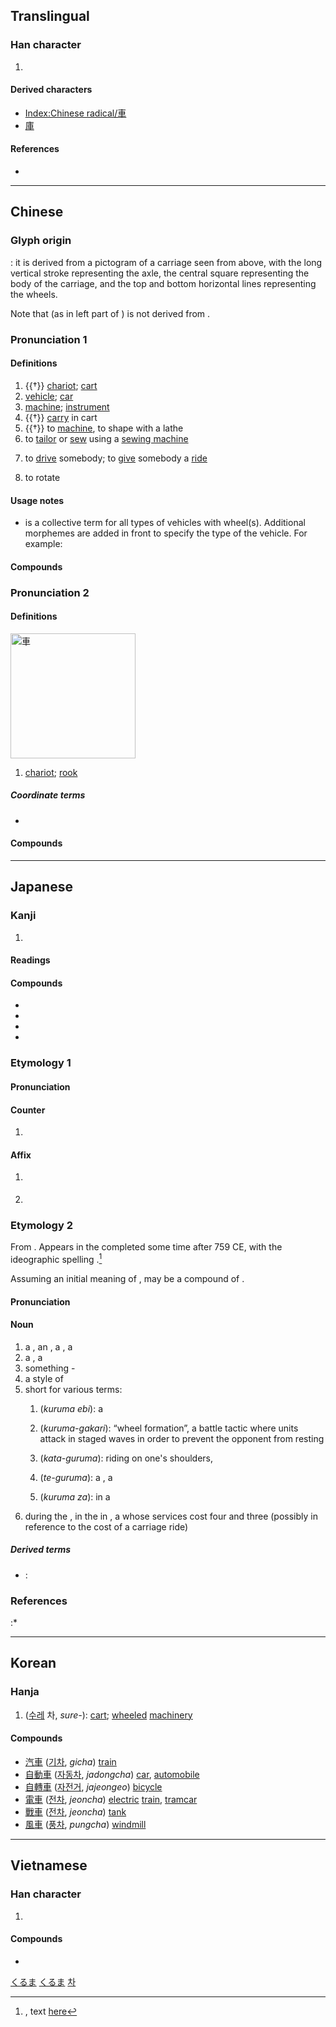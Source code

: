 {{also|车|倝}}
{{character info/new}}
{{character info/new|codepoint=0xF902}}
==Translingual==
{{stroke order|type=animate}}

===Han character===
{{Han char|rn=159|rad=車|as=00|sn=7|four=50006|canj=JWJ|ids=⿻二申}}

# {{mul-kangxi radical-def}}

====Derived characters====
* [[Index:Chinese radical/車]]
* [[庫]]

====References====
* {{Han ref|kx=1239.010|dkj=38172|dj=1712.340|hdz=53511.010|uh=8ECA|ud=36554|bh=A8AE|bd=43182}}

----

==Chinese==
{{zh-forms|s=车}}

===Glyph origin===
{{Han etyl}}
{{liushu|i}}: it is derived from a pictogram of a carriage seen from above, with the long vertical stroke representing the axle, the central square representing the body of the carriage, and the top and bottom horizontal lines representing the wheels.

Note that {{och-l|倝}} (as in left part of {{och-l|朝}}) is not derived from {{lang|zh|車}}.

===Pronunciation 1===
{{zh-pron
|m=chē,er=y
|m-s=ce1
|dg=чә1
|c=ce1,geoi1
|c_note=ce1 - colloquial; geoi1 - literary
|c-t=cie1
|h=pfs=chhâ
|md=chiă
|mn=chhia
|mn-t=cia1
|w=1tsho
|mc=2
|oc=1
|ma=y
|cat=n,v
}}

====Definitions====
{{zh-hanzi}}

# {{†}} [[chariot]]; [[cart]]
# [[vehicle]]; [[car]] {{zh-mw|輛|部|臺|c:架|mn:頂}}
# [[machine]]; [[instrument]] {{zh-mw|部}}
# {{†}} [[carry]] in cart
# {{†}} to [[machine]], to shape with a lathe
# to [[tailor]] or [[sew]] using a [[sewing machine]]
#: {{zh-x|車衫|to sew clothes with a sewing machine|C}}
# {{lb|zh|Cantonese}} to [[drive]] somebody; to [[give]] somebody a [[ride]]
#: {{zh-x|你 可 唔 可以 車 我 去 地鐵 站 呀？|Can you '''drive''' me to the MTR station?|C}}
# {{lb|zh|Sichuanese}} to rotate

====Usage notes====
* {{zh-l|車}} is a collective term for all types of vehicles with wheel(s). Additional morphemes are added in front to specify the type of the vehicle. For example:
*: {{zh-x|汽車|car}}
*: {{zh-x|火車|train}}
*: {{zh-x|自行車|bicycle}}
*: {{zh-x|嬰兒車|pram}}

====Compounds====
{{zh-der|車把|車把勢|車幫|車廠|車場|車床|車次|車刀|車到山前必有路|車道|車道溝|車燈|車隊|車份兒|車夫|車工|車公里|車鉤|車軲轆|車軲轆話|車軲轆會|車禍|車技|車駕|車間|車間文學|車庫|車筐|車況|車老闆|車輛|車裂|車鈴|車流|車輪|車輪戰|車馬費|車門|車棚|車篷|車皮|車票|車前|車前子|車錢|車圈|車身|車手|車水馬龍|車速|車胎|車條|車頭|車瓦|車位|車廂|車箱|車削|車轅|車載鬥量|車閘|車站|車照|車轍|車軸|車主|車資|車子|車組|出租車|滑板車|滑行車|火車|機車|開車|摩托自行車|汽車|自行車|屬車|公車站|停車費|僱車|三輪車|平車|停車|囚車|大客車|座車|慢車|嬰兒車|兵車行|乘車|寢車|巢車|國民車|剎車|小車|快車道|停車位|大車|慢車道|七香車|叉車|列車|下車|吊車|公車票|小客車|快車|同車|出車|中古車|倒車|區間車|弄車鼓|廣柳車|候車室|幽靈車|平板車|平快車|冷藏車|垃圾車|便車|停車場|履帶車|娃娃車|吉普車|小車子|小貨車|專車|交通車|列車員|列車長|宣傳車|客車|下澤車|學步車|塌車|包車|套車|套半車|太平車|大車拼|大板車|大篷車|大貨車|夜車|塞車|坦克車|坐車|國產車|叫車|協力車|墮車|吊車尾|加班車|單車|卡車|悶子車|冷氣車|公車處|候車|推車|擱車|河車|戰車|敞車|撞車|排子車|灑水車|拖吊車|掛車|水車前|打車子|指南車|晚車|望樓車|敞篷車|棚車|瓦斯車|救火車|碰碰車|油碧車|潘車|煞車|搭便車|板兒車|拉車|消防車|泊車|手車|機關車|搖車|油壁車|房車|拖車|泡沫車|暈車|矢車菊|禮車|直達車|火車站|氣墊車|砂石車|板車|獸力車|概念車|發石車|押車|火車頭|炮車|發車|登車|曳引車|柴車|油罐車|甩車|東洋車|普通車|旃車|班車|獨輪車|拼裝車|煤水車|牛車|扇車|營業車|救護車|烏賊車|滑車|洋車|火燒車|水車|海盤車|末班車|教練車|油車|摩托車|江州車|搭車|手推車|氈車|殯車|抬車|氣煞車|斗車|旋車盤|旅行車|新娘車|放車|攔車|推橫車|車道線|輶車|篷車|鐵牛車|錯車|車書|車掌|車種|車陣|電動車|車大炮|花車|開夜車|車腳錢|蒲車|輲車|開快車|飛車|車喝|車房|絞車|車蓋|車鼓弄|雷車|車徒|車水|車輪菜|調車場|跨子車|車僮|臺車道|趕車|老爺車|車百合|纜車|車容|遣車|驛馬車|警車|雙套車|車牌|臥車|試車|糧車|舟車|軘車|車篷子|紫河車|車鼓陣|豹尾車|車腳夫|繅車|轎車|騎車|蒲笨車|越野車|電纜車|車尾|苦車|素車|裝甲車|羊車|鏟雪車|車軸草|紡車|遊覽車|管車|行車|自用車|龍骨車|臺車|首車|車輪會|車行|車架|罐車|金龜車|黑牌車|黃屋車|麵包車|轉車|靈車|龍尾車|鸞車|軒車|踏車|筒車|電聯車|魂車|鬼車|香車|贓車|車葉草|車輦|雲車|車攻|驅車|麴車|趕車的|駕車|輿車|馬車|鐵甲車|騾車|車舝|車體|餐車|輜車|車程|飛快車|車式|風車|通車|過山車|領魂車|跑車|賽車|車輿|軺車|翻車|電車|霹靂車|露車|車豁子|電視車|黃包車|鹽車|雲梯車|雪車|車軌|隨車雨|陷車|車墊子|覆車|車服|開倒車|聯結車|車廠子|鋒車|車簸箕|鈿車|飆車|野雞車|車輻|車斗|車塵|自由車|迴車|車客|腳踏車|車鄰|車馬|車長|車轂|車輔|車費|車號|車把式|車帷|車圍|車仗|跟車|超車|車宮|貨車|計程車|豪華車|耬車|轀車|車桑仔|軥車|膠皮車|車螯|蹦蹦車}}

===Pronunciation 2===
{{zh-pron
|m=jū
|m-s=ju1
|c=geoi1
|h=pfs=kî
|md=gṳ̆
|mn=tp,xm:ku/qz:kir/kh,zz:ki
|mn-t=ge1/gu1
|mn-t_note=gu1 - Chaoyang, Puning, Huilai
|mc=1
|oc=2
|w=1jy
|cat=n
}}

====Definitions====
[[Image:Xiangqi Chariot.png|200px|thumb|right|車]]
{{zh-hanzi}}

# {{lb|zh|Chinese chess}} [[w:Chinese_chess#Chariot.2FRook|chariot]]; [[rook]]

=====Coordinate terms=====
* {{list:Chinese chess pieces/zh}}

====Compounds====
{{zh-der|fold=1|前車可鑒|傳車|五車|學富五車|徒步當車|余車|前車之鑑|峻阪鹽車|惠施五車|怒臂當車|安步當車|博覽五車|巾車|前車之鑒|宮車晏駕|倅車|副車|公車|攀車拒輪|杯蛇鬼車|書富五車|棄車保帥|犢車|攀車臥轍|無將大車|旌車|禽困覆車|樓車|熟路輕車|懸車告老|書讀五車|懸車致仕|懸車之年|杯水車薪|檻車|檀車|輕車簡從|貳車|車人|輕車|衣車|象車|車裂|閉門造車|緩步代車|車駕|鹿車|輔車脣齒|鹿車共挽|輕車熟路|蜃車|長車|車殆馬煩|輕車介士|輔車相依|車騎|車笠之盟|車士|車右|革車}}

{{zh-cat|Beginning}}

----

==Japanese==

===Kanji===
{{ja-kanji|grade=1|rs=車00}}

# {{l|en|vehicle}}

====Readings====
{{ja-readings
|goon=しゃ<しや, こ
|kanon=しゃ<しや, きょ<きよ
|kun=くるま-
}}

====Compounds====
{{der-top|Compounds}}
* {{ja-r|車輪|しゃりん}}
* {{ja-r|新車|しんしゃ}}
* {{ja-r|自転車|じてんしゃ}}
* {{ja-r|電車|でんしゃ}}
{{der-bottom}}

===Etymology 1===
{{ja-kanjitab|yomi=o|しゃ}}

====Pronunciation====
{{ja-pron|yomi=goon|しゃ}}

====Counter====
{{ja-pos|counter|しゃ}}

# {{n-g|used to count vehicles}}

====Affix====
{{ja-pos|affix|しゃ}}

# {{def|[[vehicle]]}}
#: {{ja-usex|韓国'''車'''|かんこく'''しゃ'''|South Korean '''vehicle'''}}
# {{def|[[train]] [[car]]}}
#: {{synonyms|ja|車両}}
#: {{ja-usex|女性専用'''車'''|じょせい-せんよう-'''しゃ'''|'''car''' for women only}}

===Etymology 2===
{{ja-kanjitab|くるま|yomi=k}}

From {{inh|ja|ojp|sort=くるま|-}}.  Appears in the ''{{w|Man'yōshū}}'' completed some time after 759 CE, with the ideographic spelling {{lang|ja|車}}.<ref>{{RQ:Manyoshu|4|694}}, text [http://jti.lib.virginia.edu/japanese/manyoshu/Man4Yos.html#694 here]</ref>

Assuming an initial meaning of {{m|en|wheel}}, may be a compound of {{compound|lang=ja|sort=くるま|くる|tr1=kuru|pos1=related to spinning or rotating, as in {{m|ja|繰る|tr=kuru||to spin (as in thread)}}, {{m|ja|枢|tr=kuru||hinge}}, {{m|ja|くるくる|tr=kurukuru||spinningly, round and round}}, {{m|ja|転めく|tr=kurumeku||to spin round and round, to rotate; to be dizzy}}|ま|tr2=ma|pos2=a suffix added to various parts of speech to form an indeclinable word indicating state}}.

====Pronunciation====
{{ja-pron|yomi=k|くるま|acc=0|acc_ref=DJR,NHK}}

====Noun====
{{ja-noun|count=台|くるま}}

# a {{l|en|car}}, an {{l|en|automobile}}, a {{l|en|carriage}}, a {{l|en|cart}}
# a {{l|en|wheel}}, a {{l|en|caster}}
# something {{l|en|wheel}}-{{l|en|shaped}}
# a style of {{m|ja|紋|tr=mon||family {{l|en|crest}}}}
# short for various terms:
## {{short for|nocap=1|nodot=1|lang=ja|sort=くるま|車海老}} (''kuruma ebi''): a {{l|en|prawn}}
## {{short for|nocap=1|nodot=1|lang=ja|sort=くるま|車懸}} (''kuruma-gakari''): “wheel formation”, a battle tactic where units attack in staged waves in order to prevent the opponent from resting
## {{short for|nocap=1|nodot=1|lang=ja|sort=くるま|肩車}} (''kata-guruma''): riding on one's shoulders, {{l|en|piggyback}}
## {{short for|nocap=1|nodot=1|lang=ja|sort=くるま|手車}} (''te-guruma''): a {{l|en|handcart}}, a {{l|en|wheelbarrow}}
## {{short for|nocap=1|nodot=1|lang=ja|sort=くるま|車座}} (''kuruma za''): {{l|en|sitting}} in a {{l|en|circle}}
# {{lb|ja|sort=くるま|obsolete}} during the {{w|Edo period}}, in the {{l|en|red-light district}} in {{w|Ōsaka}}, a {{l|en|prostitute}} whose services cost four {{m|ja|匁|tr=monme}} and three {{m|ja|分|tr=bun}} (possibly in reference to the cost of a carriage ride)

=====Derived terms=====
{{der-top}}
* {{ja-r|車椅子|くるまいす}}: {{l|en|wheelchair}}
{{der-bottom}}

===References===
<references/>
:* {{R:Kokugo Dai Jiten}}

[[Category:Japanese basic words|くるま]]
[[Category:ja:Machines|くるま]]

----

==Korean==

===Hanja===
{{ko-hanja|hangeul=[[차]], [[거]]|eumhun=수레|rv=cha, geo|mr=ch'a, kŏ|y=cha, ke}}

# ([[수레]] 차, ''sure-''): [[cart]]; [[wheel]]ed [[machinery]]

====Compounds====
* [[汽車]] ([[기차]], ''gicha'') [[train]]
* [[自動車]] ([[자동차]], ''jadongcha'') [[car]], [[automobile]]
* [[自轉車]] ([[자전거]], ''jajeongeo'') [[bicycle]]
* [[電車]] ([[전차]], ''jeoncha'') [[electric]] [[train]], [[tramcar]]
* [[戰車]] ([[전차]], ''jeoncha'') [[tank]]
* [[風車]] ([[풍차]], ''pungcha'') [[windmill]]

[[Category:Hanja readings|차]]

----

==Vietnamese==

===Han character===
{{vi-hantu|[[xa]], [[xe]], [[xế]]}}

# {{defn|lang=vi|sort=車00}}

====Compounds====
* {{l|vi|車踏|tr=xe đạp}}

[[Category:CJKV radicals| ]]